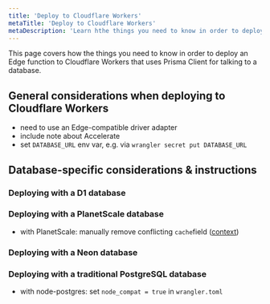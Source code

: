 ```yaml
---
title: 'Deploy to Cloudflare Workers'
metaTitle: 'Deploy to Cloudflare Workers'
metaDescription: 'Learn hthe things you need to know in order to deploy an Edge function that uses Prisma Client for talking to a database.'
---
```


<TopBlock>

This page covers how the things you need to know in order to deploy an Edge function to Cloudflare Workers that uses Prisma Client for talking to a database.

</TopBlock>

## General considerations when deploying to Cloudflare Workers

- need to use an Edge-compatible driver adapter
- include note about Accelerate
- set `DATABASE_URL` env var, e.g. via `wrangler secret put DATABASE_URL`

## Database-specific considerations & instructions

### Deploying with a D1 database

### Deploying with a PlanetScale database

- with PlanetScale: manually remove conflicting `cache`field ([context](https://www.notion.so/Prisma-Cloudflare-Workers-and-Pages-107091db465f4ae08606dbf3070a0821?pvs=21))

### Deploying with a Neon database

### Deploying with a traditional PostgreSQL database

- with node-postgres: set `node_compat = true` in `wrangler.toml`
